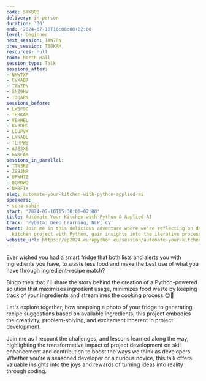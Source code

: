 ```yaml
---
code: SYKBQB
delivery: in-person
duration: '30'
end: '2024-07-10T16:00:00+02:00'
level: beginner
next_session: TAW7PN
prev_session: TBBKAM
resources: null
room: North Hall
session_type: Talk
sessions_after:
- NNWTXP
- CVXAB7
- TAW7PN
- SNZ9HV
- T3QAPN
sessions_before:
- LWSF9C
- TBBKAM
- VBHMEL
- KV3DHG
- LDUPVK
- LYNADL
- TLHPWB
- A3E3XE
- GVKEAK
sessions_in_parallel:
- TTN3RZ
- ZSBJNR
- UPWH7Z
- QQMDWQ
- NMBFTX
slug: automate-your-kitchen-with-python-applied-ai
speakers:
- sena-sahin
start: '2024-07-10T15:30:00+02:00'
title: Automate Your Kitchen with Python & Applied AI
track: 'PyData: Deep Learning, NLP, CV'
tweet: Join me in this delicious adventure where we're reflecting on developing a
  kitchen project with Python, gain insights into the iterative process of problem-solving
website_url: https://ep2024.europython.eu/session/automate-your-kitchen-with-python-applied-ai
---
```


Ever wished you had a smart fridge that both lists and alerts you with ingredients you have, to waste less food and make the best use of what you have through ingredient-recipe match?

Bingo then that I'll share the story behind the creation of a Python-powered solution that maximizes ingredient usage, minimizes food waste by keeping track of your ingredients and streamlines the cooking process.😊💪

Let's explore together, how snapping a photo of your fridge to generating recipe suggestions based on available ingredients, this project embodies the creativity, problem-solving, and excitement inherent in project development.

Join me as I recount the challenges, and lessons learned along the way, highlighting the transformative impact of project development on skill enhancement and contribution to boost the ways we think as developers. Whether you're a seasoned developer or a curious novice, this talk offers valuable insights into the joys and rewards of turning ideas into reality through coding.
